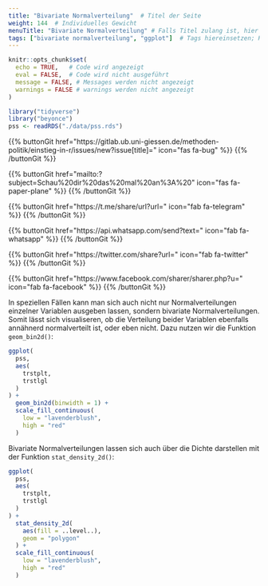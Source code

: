 ```yaml
---
title: "Bivariate Normalverteilung"  # Titel der Seite
weight: 144  # Individuelles Gewicht 
menuTitle: "Bivariate Normalverteilung" # Falls Titel zulang ist, hier Kurztitel
tags: ["bivariate normalverteilung", "ggplot"]  # Tags hiereinsetzen; Kurzwort, was auf der Seite passsiert
---
```

```r
knitr::opts_chunk$set(
  echo = TRUE,   # Code wird angezeigt
  eval = FALSE,  # Code wird nicht ausgeführt
  message = FALSE, # Messages werden nicht angezeigt
  warnings = FALSE # warnings werden nicht angezeigt
)

library("tidyverse")
library("beyonce")
pss <- readRDS("./data/pss.rds")
```

{{% buttonGit href=\"https\:\/\/gitlab.ub.uni-giessen.de\/methoden-politik\/einstieg-in-r\/issues\/new?issue[title]=\" icon=\"fas fa-bug\" %}} {{% /buttonGit %}} 

{{% buttonGit href=\"mailto\:?subject=Schau\%20dir\%20das\%20mal\%20an\%3A\%20\" icon=\"fas fa-paper-plane\" %}} {{% /buttonGit %}}

{{% buttonGit href=\"https\:\/\/t.me\/share\/url?url=\" icon=\"fab fa-telegram\" %}} {{% /buttonGit %}}

{{% buttonGit href=\"https\:\/\/api.whatsapp.com\/send?text=\" icon=\"fab fa-whatsapp\" %}} {{% /buttonGit %}}

{{% buttonGit href=\"https\:\/\/twitter.com\/share?url=\" icon=\"fab fa-twitter\" %}} {{% /buttonGit %}}

{{% buttonGit href=\"https\:\/\/www.facebook.com\/sharer\/sharer.php?u=\" icon=\"fab fa-facebook\" %}} {{% /buttonGit %}}

In speziellen Fällen kann man sich auch nicht nur Normalverteilungen einzelner Variablen ausgeben lassen, sondern bivariate Normalverteilungen. Somit lässt sich visualiseren, ob die Verteilung beider Variablen ebenfalls annähnerd normalverteilt ist, oder eben nicht. Dazu nutzen wir die Funktion `geom_bin2d()`:
```r
ggplot(
  pss, 
  aes(
    trstplt, 
    trstlgl
  )
) + 
  geom_bin2d(binwidth = 1) +
  scale_fill_continuous(
    low = "lavenderblush", 
    high = "red"
  )
```

Bivariate Normalverteilungen lassen sich auch über die Dichte darstellen mit der Funktion `stat_density_2d()`:
```r
ggplot(
  pss, 
  aes(
    trstplt, 
    trstlgl
  )
) + 
  stat_density_2d(
    aes(fill = ..level..), 
    geom = "polygon"
  ) +
  scale_fill_continuous(
    low = "lavenderblush", 
    high = "red"
  )
```
